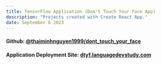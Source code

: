 ```yaml
---
title: TensorFlow Application (Don't Touch Your Face App)
description: "Projects created with Create React App."
date: September 6 2023
---
```


#### Github: [@thaiminhnguyen1999/dont_touch_your_face](https://github.com/thaiminhnguyen1999/dont_touch_your_face/)
#### Application Deployment Site: [dtyf.languagedevstudy.com](https://dtyf.languagedevstudy.com/)
